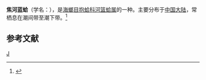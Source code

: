 {{Speciesbox
| taxon = Potamocorbula ustulata
| binomial_authority = (Reeve)
}}
'''焦河蓝蛤'''（学名：''{{lang|la|Potamocorbula ustulata}}''），是[[海螂目|海螂目]][[抱蛤科|抱蛤科]][[河篮蛤属|河篮蛤属]]的一种。主要分布于[[中国大陆|中国大陆]]，常栖息在潮间带至潮下带。<ref>{{cite web|url=http://shell.sinica.edu.tw/chinese/shellbase_detail.php?science_no=3898|title=国际贝库：焦河蓝蛤|publisher=台湾贝类资料库|accessdate=2009-08-11|archive-date=2016-03-04|archive-url=https://web.archive.org/web/20160304105535/http://shell.sinica.edu.tw/chinese/shellbase_detail.php?science_no=3898|dead-url=no}}</ref>

== 参考文献 ==
{{reflist}}

{{Taxonbar}}
[[Category:河篮蛤属|J]]